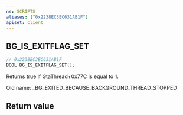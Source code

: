 ```yaml
---
ns: SCRIPTS
aliases: ["0x2238EC3EC631AB1F"]
apiset: client
---
```

## BG_IS_EXITFLAG_SET

```c
// 0x2238EC3EC631AB1F
BOOL BG_IS_EXITFLAG_SET();
```

Returns true if GtaThread+0x77C is equal to 1.

Old name: _BG_EXITED_BECAUSE_BACKGROUND_THREAD_STOPPED


## Return value